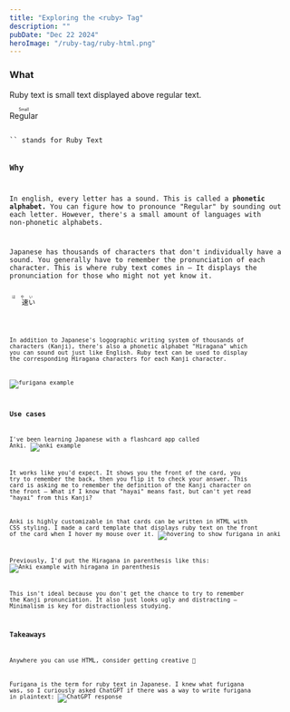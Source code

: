 ```yaml
---
title: "Exploring the <ruby> Tag"
description: ""
pubDate: "Dec 22 2024"
heroImage: "/ruby-tag/ruby-html.png"
---
```



### What

Ruby text is small text displayed above regular text.

<ruby class="text-3xl">
  Regular<rt>Small</rt>
</ruby>
<Code lang={"html"} code="<ruby>Regular<rt>Small</rt></ruby>" />
<br />
`<rt>` stands for Ruby Text

### Why

In english, every letter has a sound. This is called a <b>phonetic alphabet.</b> You can figure how to pronounce "Regular" by sounding out each letter. However, there's a small amount of languages with non-phonetic alphabets.

Japanese has thousands of characters that don't individually have a sound. You generally have to remember the pronunciation of each character.
This is where ruby text comes in — It displays the pronunciation for those who might not yet know it.

<ruby class="text-3xl">
  速い<rt>はやい</rt>
</ruby>
<Code lang={"html"} code="<ruby>速い<rt>はやい</rt></ruby>" />
<br />

In addition to Japanese's logographic writing system of thousands of characters (Kanji), there's
also a phonetic alphabet "Hiragana" which you can sound out just like English. Ruby text can be used
to display the corresponding Hiragana characters for each Kanji character.

![furigana example](/ruby-tag/furigana.png)

### Use cases

I've been learning Japanese with a flashcard app called <ExternalLink href="https://apps.ankiweb.net/">Anki</ExternalLink>.
![anki example](/ruby-tag/anki-front.png)

It works like you'd expect. It shows you the front of the card, you try to remember the back, then you flip it to check your answer. This card is asking me to remember the definition of the Kanji character on the front —
What if I know that "hayai" means fast, but can't yet read "hayai" from this Kanji?

Anki is highly customizable in that cards can be written in HTML with CSS styling.
I made a card template that displays ruby text on the front of the card when I hover my mouse over it.
![hovering to show furigana in anki](/ruby-tag/anki-furigana.png)

Previously, I'd put the Hiragana in parenthesis like this:
![Anki example with hiragana in parenthesis](/ruby-tag/parens.png)

This isn't ideal because you don't get the chance to try to remember the Kanji pronunciation. It also just looks ugly and distracting — Minimalism is key for distractionless studying.

### Takeaways

Anywhere you can use HTML, consider getting creative 🙂

Furigana is the term for ruby text in Japanese. I knew what furigana was, so I curiously asked ChatGPT if there was a way to write furigana in plaintext:
![ChatGPT response](/ruby-tag/chatgpt.png)
